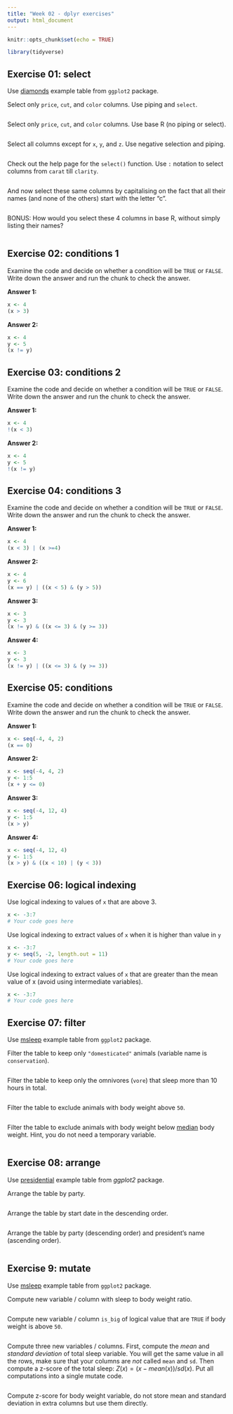 ```yaml
---
title: "Week 02 - dplyr exercises"
output: html_document
---
```


```r
knitr::opts_chunk$set(echo = TRUE)

library(tidyverse)
```

## Exercise 01: select
Use [diamonds](https://ggplot2.tidyverse.org/reference/diamonds.html) example table from `ggplot2` package.

Select only `price`, `cut`, and `color` columns. Use piping and `select`.
```r
```

Select only `price`, `cut`, and `color` columns. Use base R (no piping or select).
```r
```

Select all columns except for `x`, `y`, and `z`. Use negative selection and piping.
```r
```

Check out the help page for the `select()` function. Use `:` notation to select columns from `carat` till `clarity`.
```r
```

And now select these same columns by capitalising on the fact that all their names (and none of the others) start with the letter "c".

```r

```

BONUS: How would you select these 4 columns in base R, without simply listing their names?

```r

```


## Exercise 02: conditions 1
Examine the code and decide on whether a condition will be `TRUE` or `FALSE`. Write down the answer and run the chunk to check the answer.

**Answer 1:**
```r
x <- 4
(x > 3)
```

**Answer 2:**
```r
x <- 4
y <- 5
(x != y)
```
## Exercise 03: conditions 2
Examine the code and decide on whether a condition will be `TRUE` or `FALSE`. Write down the answer and run the chunk to check the answer.

**Answer 1:**
```r
x <- 4
!(x < 3)
```

**Answer 2:**
```r
x <- 4
y <- 5
!(x != y)
```

## Exercise 04: conditions 3
Examine the code and decide on whether a condition will be `TRUE` or `FALSE`. Write down the answer and run the chunk to check the answer.

**Answer 1:**
```r
x <- 4
(x < 3) | (x >=4)
```

**Answer 2:**
```r
x <- 4
y <- 6
(x == y) | ((x < 5) & (y > 5))
```

**Answer 3:**
```r
x <- 3
y <- 3
(x != y) & ((x <= 3) & (y >= 3))
```

**Answer 4:**
```r
x <- 3
y <- 3
(x != y) | ((x <= 3) & (y >= 3))
```
## Exercise 05: conditions
Examine the code and decide on whether a condition will be `TRUE` or `FALSE`. Write down the answer and run the chunk to check the answer.

**Answer 1:**
```r
x <- seq(-4, 4, 2)
(x == 0)
```
**Answer 2:**
```r
x <- seq(-4, 4, 2)
y <- 1:5
(x + y <= 0)
```

**Answer 3:**
```r
x <- seq(-4, 12, 4)
y <- 1:5
(x > y)
```
**Answer 4:**
```r
x <- seq(-4, 12, 4)
y <- 1:5
(x > y) & ((x < 10) | (y < 3))
```
## Exercise 06: logical indexing

Use logical indexing to values of `x` that are above 3.
```r
x <- -3:7
# Your code goes here
```

Use logical indexing to extract values of `x` when it is higher than value in `y`
```r
x <- -3:7
y <- seq(5, -2, length.out = 11)
# Your code goes here
```

Use logical indexing to extract values of `x` that are greater than the mean value of x (avoid using intermediate variables).
```r
x <- -3:7
# Your code goes here
```

## Exercise 07: filter
Use [msleep](https://ggplot2.tidyverse.org/reference/msleep.html) example table from `ggplot2` package. 

Filter the table to keep only `"domesticated"` animals (variable name is `conservation`).
```r
```

Filter the table to keep only the omnivores (`vore`) that sleep more than 10 hours in total.
```r
```

Filter the table to exclude animals with body weight above `50`.
```r
```

Filter the table to exclude animals with body weight below [median](https://stat.ethz.ch/R-manual/R-devel/library/stats/html/median.html) body weight. Hint, you do not need a temporary variable. 
```r
```


## Exercise 08: arrange
Use [presidential](https://ggplot2.tidyverse.org/reference/presidential.html) example table from _ggplot2_ package.

Arrange the table by party.
```r

```

Arrange the table by start date in the descending order.
```r

```

Arrange the table by party (descending order) and president's name (ascending order).
```r

```


## Exercise 9: mutate

Use [msleep](https://ggplot2.tidyverse.org/reference/msleep.html) example table from `ggplot2` package.

Compute new variable / column with sleep to body weight ratio.
```r
```

Compute new variable / column `is_big` of logical value that are `TRUE` if body weight is above `50`.
```r
```

Compute three new variables / columns. First, compute the _mean_ and _standard deviation_ of total sleep variable. You will get the same value in all the rows, make sure that your columns are _not_ called `mean` and `sd`. Then compute a z-score of the total sleep: $Z(x) = (x - mean(x)) / sd(x)$. Put all computations into a single mutate code.
```r
```

Compute z-score for body weight variable, do not store mean and standard deviation in extra columns but use them directly.
```r
```

